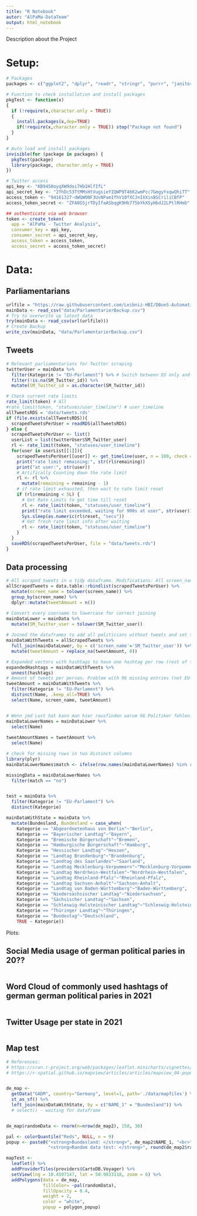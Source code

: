 ---
title: "R Notebook"
autor: "AlPaMa-DataTeam"
output: html_notebook
---

Description about the Project

# Setup:
```{r, include=FALSE}
# Packages
packages <- c("ggplot2", "dplyr", "readr", "stringr", "purrr", "janitor", "ggrepel", "rtweet", "twitteR", "purrr", "tidyr", "raster", "leaflet", "sf", "rgeos")

# Function to check installation and install packages
pkgTest <- function(x)
{
  if (!require(x,character.only = TRUE))
  {
    install.packages(x,dep=TRUE)
    if(!require(x,character.only = TRUE)) stop("Package not found")
  }
}

# Auto load and install packages
invisible(for (package in packages) {
  pkgTest(package)
  library(package, character.only = TRUE)
})

# Twitter access
api_key <- "KB9450oyqXW9doi7Hb1HlfIfL"
api_secret_key <- "2fhDc53TtMMsHtVugsieYIQWP9T46K2wmPcc7GmgyYxqwQhiTT"
access_token <- "94161327-dWQWONF3UvNPam1fhV10fXCJnIXXinBSCriliCBfP"
access_token_secret <- "ZFA0GSjrTDyIfaASbqgK9Hk775bYkXSyHbdJ2LPtlRHmb"

## authenticate via web browser
token <- create_token(
  app = "AlPaMa - Twitter Analysis",
  consumer_key = api_key,
  consumer_secret = api_secret_key,
  access_token = access_token,
  access_secret = access_token_secret)
```

# Data:
## Parliamentarians 
```{r, include=FALSE}
urlfile = "https://raw.githubusercontent.com/Leibniz-HBI/DBoeS-Automatization/master/db/reviewed/Parlamentarier.csv"
mainData <- read_csv("data/ParlamentarierBackup.csv")
# Try to overwrite up latest data
try(mainData <- read_csv(url(urlfile)))
# Create Backup
write_csv(mainData, "data/ParlamentarierBackup.csv")
```
## Tweets 
```{r, include=FALSE}
# Relevant parliamentarians for Twitter scraping
twitterUser = mainData %>% 
  filter(Kategorie != "EU-Parlament") %>% # Switch between EU only and non EU by changing the != to ==
  filter(!is.na(SM_Twitter_id)) %>% 
  mutate(SM_Twitter_id = as.character(SM_Twitter_id))

# Check current rate limits
rate_limit(token) # All
#rate_limit(token, "statuses/user_timeline") # user_timeline
allTweetsRDS = 'data/tweets.rds'
if (file.exists(allTweetsRDS)){
  scrapedTweetsPerUser = readRDS(allTweetsRDS)
} else {
  scrapedTweetsPerUser <- list()
  userList = list(twitterUser$SM_Twitter_user)
  rl <- rate_limit(token, "statuses/user_timeline")
  for(user in userList[[1]]){
    scrapedTweetsPerUser[[user]] <- get_timeline(user, n = 100, check = F)
    print("rate limit remaining:", str(rl$remaining))
    print("at user:", str(user))
    # Artifically Counting down the rate limit
    rl <- rl %>% 
      mutate(remaining = remaining - 1)
    # if rate limit exhausted, then wait to rate limit reset
    if (rl$remaining < 5L) {
      # Get Rate Limits to get time till reset
      rl <- rate_limit(token, "statuses/user_timeline")
      print("rate limit exceeded, waiting for 900s at user", str(user))
      Sys.sleep(as.numeric(rl$reset, "secs"))
      # Get fresh rate limit info after waiting
      rl <- rate_limit(token, "statuses/user_timeline")
    }
  }
  saveRDS(scrapedTweetsPerUser, file = "data/tweets.rds")
}

```
## Data processing
```{r, include=FALSE}
# All scraped tweets in a tidy dataframe. Modifications: All screen_name Data is lowercase, added column with amount of tweets per user
allScrapedTweets = data.table::rbindlist(scrapedTweetsPerUser) %>% 
  mutate(screen_name = tolower(screen_name)) %>% 
  group_by(screen_name) %>% 
  dplyr::mutate(tweetAmount = n())

# Convert every username to lowercase for correct joining
mainDataLower = mainData %>% 
  mutate(SM_Twitter_user = tolower(SM_Twitter_user))
  
# Joined the dataframes to add all politicians without tweets and set tweetsAmount to 0
mainDataWithTweets = allScrapedTweets %>% 
  full_join(mainDataLower, by = c('screen_name'='SM_Twitter_user')) %>% 
  mutate(tweetAmount = replace_na(tweetAmount, 0))

# Expanded vectors with hashtags to have one hashtag per row (rest of the data got duplicated)
expandedHashtags = mainDataWithTweets %>% 
  unnest(hashtags)
# Amount of tweets per person. Problem with 96 missing entries (not EU-Parlamentarians)
tweetAmount = mainDataWithTweets %>% 
  filter(Kategorie != "EU-Parlament") %>%
  distinct(Name, .keep_all=TRUE) %>% 
  select(Name, screen_name, tweetAmount)


# Wenn jmd Lust hat kann man hier rausfinden warum 96 Politiker fehlen. Eigentlich müsste der full_join alle in Tweet Amount eingefügt haben
mainDataLowerNames = mainDataLower %>% 
  select(Name)
  
tweetAmountNames = tweetAmount %>% 
  select(Name)

# check for missing rows in two distinct columns
library(plyr)
mainDataLowerNames$match <- ifelse(row.names(mainDataLowerNames) %in% row.names(match_df(mainDataLowerNames,tweetAmountNames)),"yes","no")

missingData = mainDataLowerNames %>% 
  filter(match == "no")


test = mainData %>% 
  filter(Kategorie != "EU-Parlament") %>%
  distinct(Kategorie)

mainDataWithState = mainData %>% 
  mutate(Bundesland, Bundesland = case_when(
    Kategorie == "Abgeordnetenhaus von Berlin"~"Berlin",
    Kategorie == "Bayerischer Landtag"~"Bayern",
    Kategorie == "Bremische Bürgerschaft"~"Bremen",
    Kategorie == "Hamburgische Bürgerschaft"~"Hamburg",
    Kategorie == "Hessischer Landtag"~"Hessen",
    Kategorie == "Landtag Brandenburg"~"Brandenburg",
    Kategorie == "Landtag des Saarlandes"~"Saarland",
    Kategorie == "Landtag Mecklenburg-Vorpommern"~"Mecklenburg-Vorpommern",
    Kategorie == "Landtag Nordrhein-Westfalen"~"Nordrhein-Westfalen",
    Kategorie == "Landtag Rheinland-Pfalz"~"Rheinland-Pfalz",
    Kategorie == "Landtag Sachsen-Anhalt"~"Sachsen-Anhalt",
    Kategorie == "Landtag von Baden-Württemberg"~"Baden-Württemberg",
    Kategorie == "Niedersächsischer Landtag"~"Niedersachsen",
    Kategorie == "Sächsischer Landtag"~"Sachsen",
    Kategorie == "Schleswig-Holsteinischer Landtag"~"Schleswig-Holstein",
    Kategorie == "Thüringer Landtag"~"Thüringen",
    Kategorie == "Bundestag"~"Deutschland",
    TRUE ~ Kategorie))
```
Plots:

## Social Media usage of german political paries in 20??
```{r}

```

## Word Cloud of commonly used hashtags of german german political paries in 2021
```{r}

```

## Twitter Usage per state in 2021
```{r}

```

## Map test
```{r}
# References:
# https://cran.r-project.org/web/packages/leaflet.minicharts/vignettes/introduction.html
# https://r-spatial.github.io/mapview/articles/articles/mapview_04-popups.html


de_map <- 
  getData("GADM", country="Germany", level=1, path='./data/mapfiles') %>% 
  st_as_sf() %>% 
  left_join(mainDataWithState, by = c("NAME_1" = "Bundesland")) %>% 
  # select() - waiting for dataframe


de_map$randomData <- rnorm(n=nrow(de_map2), 150, 30)

pal <- colorQuantile("Reds", NULL, n = 9)
popup <- paste0("<strong>Bundesland: </strong>", de_map2$NAME_1, "<br>",
                "<strong>Random data test: </strong>", round(de_map2$randomData,2))

mapTest <- 
  leaflet() %>% 
  addProviderTiles(providers$CartoDB.Voyager) %>% 
  setView(lng = 10.4507147, lat = 50.9833118, zoom = 6) %>% 
  addPolygons(data = de_map, 
              fillColor= ~pal(randomData),
              fillOpacity = 0.4, 
              weight = 2, 
              color = "white",
              popup = polygon_popup)

```